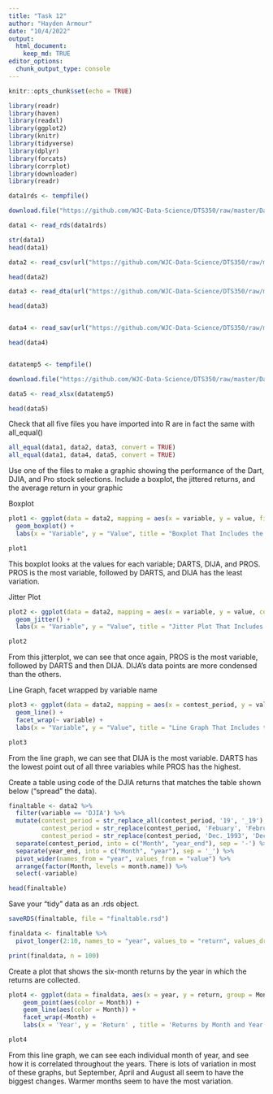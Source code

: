 ```yaml
---
title: "Task 12"
author: "Hayden Armour"
date: "10/4/2022"
output: 
  html_document:
    keep_md: TRUE
editor_options: 
  chunk_output_type: console
---
```


```r
knitr::opts_chunk$set(echo = TRUE)
```

```r
library(readr) 
library(haven)
library(readxl)
library(ggplot2)
library(knitr)
library(tidyverse)
library(dplyr)
library(forcats)
library(corrplot)
library(downloader)
library(readr)
```

```r
data1rds <- tempfile()

download.file("https://github.com/WJC-Data-Science/DTS350/raw/master/Dart_Expert_Dow_6month_anova/Dart_Expert_Dow_6month_anova.RDS", data1rds)

data1 <- read_rds(data1rds)

str(data1)
head(data1)

data2 <- read_csv(url("https://github.com/WJC-Data-Science/DTS350/raw/master/Dart_Expert_Dow_6month_anova/Dart_Expert_Dow_6month_anova.csv"))

head(data2)

data3 <- read_dta(url("https://github.com/WJC-Data-Science/DTS350/raw/master/Dart_Expert_Dow_6month_anova/Dart_Expert_Dow_6month_anova.dta"))

head(data3)


data4 <- read_sav(url("https://github.com/WJC-Data-Science/DTS350/raw/master/Dart_Expert_Dow_6month_anova/Dart_Expert_Dow_6month_anova.sav"))

head(data4)


datatemp5 <- tempfile()

download.file("https://github.com/WJC-Data-Science/DTS350/raw/master/Dart_Expert_Dow_6month_anova/Dart_Expert_Dow_6month_anova.xlsx", datatemp5)

data5 <- read_xlsx(datatemp5)

head(data5)
```

Check that all five files you have imported into R are in fact the same with all_equal()
```r
all_equal(data1, data2, data3, convert = TRUE)
all_equal(data1, data4, data5, convert = TRUE)
```

Use one of the files to make a graphic showing the performance of the Dart, DJIA, and Pro stock selections.
Include a boxplot, the jittered returns, and the average return in your graphic

Boxplot
```r
plot1 <- ggplot(data = data2, mapping = aes(x = variable, y = value, fill = variable)) +
  geom_boxplot() +
  labs(x = "Variable", y = "Value", title = "Boxplot That Includes the Values for Each Variable")

plot1
```
This boxplot looks at the values for each variable; DARTS, DIJA, and PROS. PROS is the most variable, followed by DARTS, and DIJA has the least variation. 


Jitter Plot
```r
plot2 <- ggplot(data = data2, mapping = aes(x = variable, y = value, color = variable)) +
  geom_jitter() +
  labs(x = "Variable", y = "Value", title = "Jitter Plot That Includes the Values for Each Variable")

plot2
```
From this jitterplot, we can see that once again, PROS is the most variable, followed by DARTS and then DIJA. DIJA's data points are more condensed than the others. 

Line Graph, facet wrapped by variable name
```r
plot3 <- ggplot(data = data2, mapping = aes(x = contest_period, y = value, color = variable, group = variable)) +
  geom_line() +
  facet_wrap(~ variable) +
  labs(x = "Variable", y = "Value", title = "Line Graph That Includes the Values for Each Variable")

plot3
```
From the line graph, we can see that DIJA is the most variable. DARTS has the lowest point out of all three variables while PROS has the highest. 

Create a table using code of the DJIA returns that matches the table shown below (“spread” the data).
```r
finaltable <- data2 %>%
  filter(variable == 'DJIA') %>%
  mutate(contest_period = str_replace_all(contest_period, '19', '_19'),
         contest_period = str_replace(contest_period, 'Febuary', 'February'),
         contest_period = str_replace(contest_period, 'Dec._1993', 'December_1993')) %>%
  separate(contest_period, into = c("Month", "year_end"), sep = '-') %>%
  separate(year_end, into = c("Month", "year"), sep = '_') %>%
  pivot_wider(names_from = "year", values_from = "value") %>%
  arrange(factor(Month, levels = month.name)) %>%
  select(-variable)

head(finaltable)
```


Save your “tidy” data as an .rds object.
```r
saveRDS(finaltable, file = "finaltable.rsd")
```

```r
finaldata <- finaltable %>%
  pivot_longer(2:10, names_to = "year", values_to = "return", values_drop_na = TRUE) 

print(finaldata, n = 100)
```



Create a plot that shows the six-month returns by the year in which the returns are collected.
```r

plot4 <- ggplot(data = finaldata, aes(x = year, y = return, group = Month)) +
    geom_point(aes(color = Month)) +
    geom_line(aes(color = Month)) +
    facet_wrap(~Month) +
    labs(x = 'Year', y = 'Return' , title = 'Returns by Month and Year')

plot4
```
From this line graph, we can see each individual month of year, and see how it is correlated throughout the years. There is lots of variation in most of these graphs, but September, April and August all seem to have the biggest changes. Warmer months seem to have the most variation. 






























